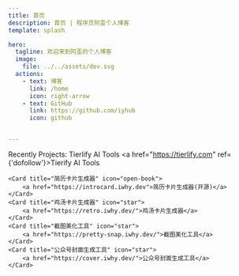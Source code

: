 ```yaml
---
title: 首页
description: 首页 | 程序员阿歪个人博客
template: splash

hero:
  tagline: 欢迎来到阿歪的个人博客
  image:
    file: ../../assets/dev.svg
  actions:
    - text: 博客
      link: /home
      icon: right-arrow
    - text: GitHub
      link: https://github.com/iyhub
      icon: github


---
```


Recently Projects:
<CardGrid stagger>
	<Card title="Tierlify" icon="star">
		Tierlify AI Tools <a href="https://tierlify.com" ref={'dofollow'}>Tierify AI Tools</a>
	</Card>

	<Card title="简历卡片生成器" icon="open-book">
		<a href="https://introcard.iwhy.dev">简历卡片生成器(开源)</a>
	</Card>
	<Card title="鸡汤卡片生成器" icon="star">
		<a href="https://retro.iwhy.dev/">鸡汤卡片生成器</a>
	</Card>
	<Card title="截图美化工具" icon="star">
		<a href="https://pretty-snap.iwhy.dev/">截图美化工具</a>
	</Card>
	<Card title="公众号封面生成工具" icon="star">
		<a href="https://cover.iwhy.dev/">公众号封面生成工具</a>
	</Card>
	
</CardGrid>
